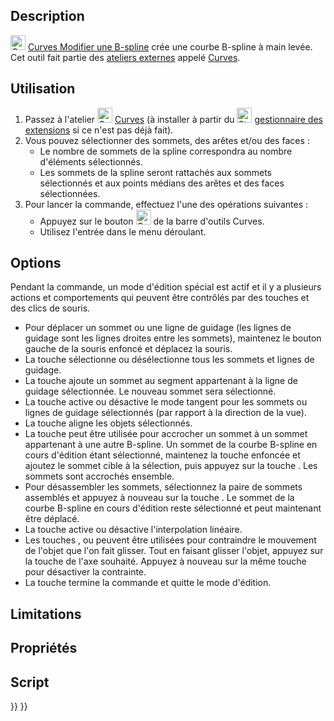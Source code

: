 <languages/>

{{Docnav/fr
|[[Curves_Line/fr|Ligne]]
|[[Curves_ExtendCurve/fr|Extension de courbe]]
|[[Curves_Workbench/fr|Atelier Curves]]
|IconL=Curves_Line.svg
|IconR=Curves_ExtendCurve.svg
|IconC=Curves_workbench_icon.svg
}}

{{GuiCommand/fr
|Name=Curves EditableSpline
|Name/fr=Curves Modifier une B-spline
|MenuLocation=Curves → Freehand BSpline
|Workbenches=[[Curves_Workbench/fr|Curves]]
}}

==Description==

[[Image:Curves_EditableSpline.svg|24px]] [[Curves_EditableSpline/fr|Curves Modifier une B-spline]] crée une courbe B-spline à main levée. Cet outil fait partie des [[External_workbenches/fr|ateliers externes]] appelé [[Curves_Workbench/fr|Curves]].

<span id="Usage"></span>
==Utilisation==

# Passez à l'atelier [[Image:Curves_workbench_icon.svg|24px]] [[Curves_Workbench/fr|Curves]] (à installer à partir du [[Image:Std_AddonMgr.svg|24px]] [[Std_AddonMgr/fr|gestionnaire des extensions]] si ce n'est pas déjà fait).
# Vous pouvez sélectionner des sommets, des arêtes et/ou des faces :
#* Le nombre de sommets de la spline correspondra au nombre d'éléments sélectionnés.
#* Les sommets de la spline seront rattachés aux sommets sélectionnés et aux points médians des arêtes et des faces sélectionnées.
# Pour lancer la commande, effectuez l'une des opérations suivantes :
#* Appuyez sur le bouton [[Image:Curves_EditableSpline.svg|24px]] de la barre d'outils Curves.
#* Utilisez l'entrée {{MenuCommand|Curves → Freehand BSpline}} dans le menu déroulant.

==Options==

Pendant la commande, un mode d'édition spécial est actif et il y a plusieurs actions et comportements qui peuvent être contrôlés par des touches et des clics de souris.

* Pour déplacer un sommet ou une ligne de guidage (les lignes de guidage sont les lignes droites entre les sommets), maintenez le bouton gauche de la souris enfoncé et déplacez la souris.
* La touche {{KEY|A}} sélectionne ou désélectionne tous les sommets et lignes de guidage.
* La touche {{KEY|I}} ajoute un sommet au segment appartenant à la ligne de guidage sélectionnée. Le nouveau sommet sera sélectionné.
* La touche {{KEY|T}} active ou désactive le mode tangent pour les sommets ou lignes de guidage sélectionnés (par rapport à la direction de la vue).
* La touche {{KEY|P}} aligne les objets sélectionnés.
* La touche {{KEY|S}} peut être utilisée pour accrocher un sommet à un sommet appartenant à une autre B-spline. Un sommet de la courbe B-spline en cours d'édition étant sélectionné, maintenez la touche {{KEY|Ctrl}} enfoncée et ajoutez le sommet cible à la sélection, puis appuyez sur la touche {{KEY|S}}. Les sommets sont accrochés ensemble.
* Pour désassembler les sommets, sélectionnez la paire de sommets assemblés et appuyez à nouveau sur la touche {{KEY|S}}. Le sommet de la courbe B-spline en cours d'édition reste sélectionné et peut maintenant être déplacé.
* La touche {{KEY|L}} active ou désactive l'interpolation linéaire.
* Les touches {{KEY|X}}, {{KEY|Y}} ou {{KEY|Z}} peuvent être utilisées pour contraindre le mouvement de l'objet que l'on fait glisser. Tout en faisant glisser l'objet, appuyez sur la touche de l'axe souhaité. Appuyez à nouveau sur la même touche pour désactiver la contrainte.
* La touche {{KEY|Q}} termine la commande et quitte le mode d'édition.

<span id="Limitations"></span>
== Limitations ==


<span id="Properties"></span>
==Propriétés==


<span id="Scripting"></span>
==Script==


{{Docnav/fr
|[[Curves_Line/fr|Ligne]]
|[[Curves_ExtendCurve/fr|Extension de courbe]]
|[[Curves_Workbench/fr|Atelier Curves]]
|IconL=Curves_Line.svg
|IconR=Curves_ExtendCurve.svg
|IconC=Curves_workbench_icon.svg
}}

{{Curves Tools navi{{#translation:}}}}
{{Userdocnavi{{#translation:}}}}